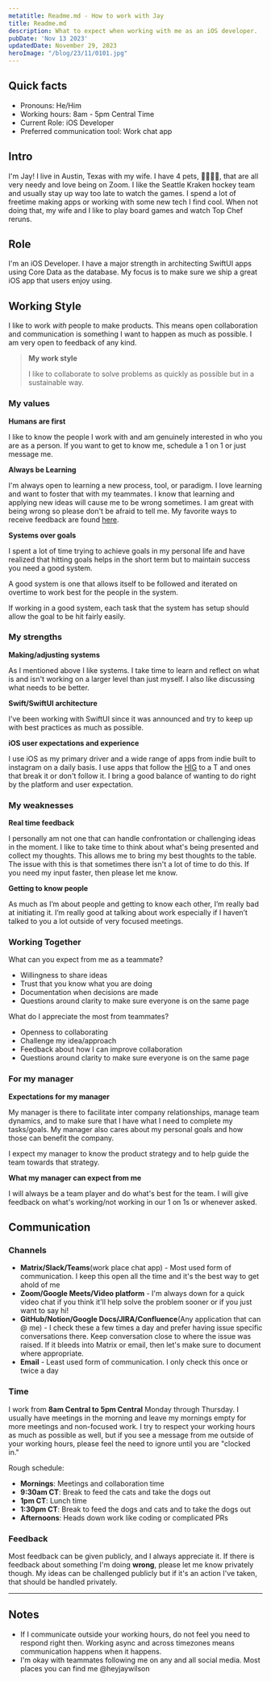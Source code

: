 ```yaml
---
metatitle: Readme.md - How to work with Jay
title: Readme.md
description: What to expect when working with me as an iOS developer.
pubDate: 'Nov 13 2023'
updatedDate: November 29, 2023
heroImage: "/blog/23/11/0101.jpg"
---
```


## Quick facts

- Pronouns: He/Him
- Working hours: 8am - 5pm Central Time
- Current Role: iOS Developer
- Preferred communication tool: Work chat app

## Intro

I'm Jay! I live in Austin, Texas with my wife. I have 4 pets, 🐶🐶🐱🐱, that are all very needy and love being on Zoom. I like the Seattle Kraken hockey team and usually stay up way too late to watch the games. I spend a lot of freetime making apps or working with some new tech I find cool. When not doing that, my wife and I like to play board games and watch Top Chef reruns.

## Role

I'm an iOS Developer. I have a major strength in architecting SwiftUI apps using Core Data as the database. My focus is to make sure we ship a great iOS app that users enjoy using.

## Working Style

I like to work _with_ people to make products. This means open collaboration and communication is something I want to happen as much as possible. I am very open to feedback of any kind.

> **My work style**
>
> I like to collaborate to solve problems as quickly as possible but in a sustainable way.

### My values

**Humans are first**

I like to know the people I work with and am genuinely interested in who you are as a person. If you want to get to know me, schedule a 1 on 1 or just message me.

**Always be Learning**

I'm always open to learning a new process, tool, or paradigm. I love learning and want to foster that with my teammates. I know that learning and applying new ideas will cause me to be wrong sometimes. I am great with being wrong so please don't be afraid to tell me. My favorite ways to receive feedback are found [here](#feedback).

**Systems over goals**

I spent a lot of time trying to achieve goals in my personal life and have realized that hitting goals helps in the short term but to maintain success you need a good system.

A good system is one that allows itself to be followed and iterated on overtime to work best for the people in the system.

If working in a good system, each task that the system has setup should allow the goal to be hit fairly easily.

### My strengths

**Making/adjusting systems**

As I mentioned above I like systems. I take time to learn and reflect on what is and isn't working on a larger level than just myself. I also like discussing what needs to be better.

**Swift/SwiftUI architecture**

I've been working with SwiftUI since it was announced and try to keep up with best practices as much as possible.

**iOS user expectations and experience**

I use iOS as my primary driver and a wide range of apps from indie built to instagram on a daily basis. I use apps that follow the [HIG](https://developer.apple.com/design/human-interface-guidelines/) to a T and ones that break it or don't follow it. I bring a good balance of wanting to do right by the platform and user expectation.

### My weaknesses

**Real time feedback**

I personally am not one that can handle confrontation or challenging ideas in the moment. I like to take time to think about what's being presented and collect my thoughts. This allows me to bring my best thoughts to the table. The issue with this is that sometimes there isn't a lot of time to do this. If you need my input faster, then please let me know.

**Getting to know people**

As much as I’m about people and getting to know each other, I’m really bad at initiating it. I’m really good at talking about work especially if I haven’t talked to you a lot outside of very focused meetings.

### Working Together

What can you expect from me as a teammate?

- Willingness to share ideas
- Trust that you know what you are doing
- Documentation when decisions are made
- Questions around clarity to make sure everyone is on the same page

What do I appreciate the most from teammates?

- Openness to collaborating
- Challenge my idea/approach
- Feedback about how I can improve collaboration
- Questions around clarity to make sure everyone is on the same page

### For my manager

**Expectations for my manager**

My manager is there to facilitate inter company relationships, manage team dynamics, and to make sure that I have what I need to complete my tasks/goals. My manager also cares about my personal goals and how those can benefit the company.

I expect my manager to know the product strategy and to help guide the team towards that strategy.

**What my manager can expect from me**

I will always be a team player and do what's best for the team. I will give feedback on what's working/not working in our 1 on 1s or whenever asked.

## Communication

### Channels

- **Matrix/Slack/Teams**(work place chat app) - Most used form of communication. I keep this open all the time and it's the best way to get ahold of me
- **Zoom/Google Meets/Video platform** - I'm always down for a quick video chat if you think it'll help solve the problem sooner or if you just want to say hi!
- **GitHub/Notion/Google Docs/JIRA/Confluence**(Any application that can @ me) - I check these a few times a day and prefer having issue specific conversations there. Keep conversation close to where the issue was raised. If it bleeds into Matrix or email, then let's make sure to document where appropriate.
- **Email** - Least used form of communication. I only check this once or twice a day

### Time

I work from **8am Central to 5pm Central** Monday through Thursday. I usually have meetings in the morning and leave my mornings empty for more meetings and non-focused work. I try to respect your working hours as much as possible as well, but if you see a message from me outside of your working hours, please feel the need to ignore until you are "clocked in."

Rough schedule:

- **Mornings**: Meetings and collaboration time
- **9:30am CT**: Break to feed the cats and take the dogs out
- **1pm CT**: Lunch time
- **1:30pm CT**: Break to feed the dogs and cats and to take the dogs out
- **Afternoons**: Heads down work like coding or complicated PRs

### Feedback

Most feedback can be given publicly, and I always appreciate it. If there is feedback about something I'm doing **wrong**, please let me know privately though. My ideas can be challenged publicly but if it's an action I've taken, that should be handled privately.

---

## Notes

- If I communicate outside your working hours, do not feel you need to respond right then. Working async and across timezones means communication happens when it happens.
- I'm okay with teammates following me on any and all social media. Most places you can find me @heyjaywilson
